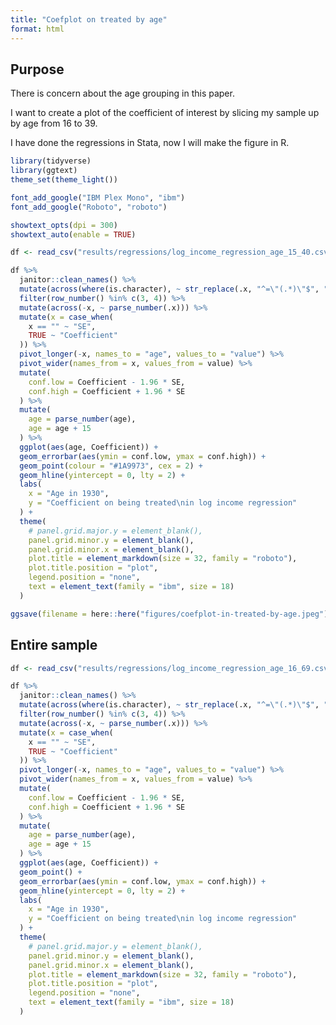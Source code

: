 ---
title: "Coefplot on treated by age"
format: html
---

## Purpose

There is concern about the age grouping in this paper.

I want to create a plot of the coefficient of interest by slicing my sample up by age from 16 to 39.

I have done the regressions in Stata, now I will make the figure in R.

```{r}
library(tidyverse)
library(ggtext)
theme_set(theme_light())

font_add_google("IBM Plex Mono", "ibm")
font_add_google("Roboto", "roboto")

showtext_opts(dpi = 300)
showtext_auto(enable = TRUE)

df <- read_csv("results/regressions/log_income_regression_age_15_40.csv")

df %>%
  janitor::clean_names() %>%
  mutate(across(where(is.character), ~ str_replace(.x, "^=\"(.*)\"$", "\\1"))) %>%
  filter(row_number() %in% c(3, 4)) %>%
  mutate(across(-x, ~ parse_number(.x))) %>%
  mutate(x = case_when(
    x == "" ~ "SE",
    TRUE ~ "Coefficient"
  )) %>%
  pivot_longer(-x, names_to = "age", values_to = "value") %>%
  pivot_wider(names_from = x, values_from = value) %>%
  mutate(
    conf.low = Coefficient - 1.96 * SE,
    conf.high = Coefficient + 1.96 * SE
  ) %>%
  mutate(
    age = parse_number(age),
    age = age + 15
  ) %>%
  ggplot(aes(age, Coefficient)) +
  geom_errorbar(aes(ymin = conf.low, ymax = conf.high)) +
  geom_point(colour = "#1A9973", cex = 2) +
  geom_hline(yintercept = 0, lty = 2) +
  labs(
    x = "Age in 1930",
    y = "Coefficient on being treated\nin log income regression"
  ) +
  theme(
    # panel.grid.major.y = element_blank(),
    panel.grid.minor.y = element_blank(),
    panel.grid.minor.x = element_blank(),
    plot.title = element_markdown(size = 32, family = "roboto"),
    plot.title.position = "plot",
    legend.position = "none",
    text = element_text(family = "ibm", size = 18)
  )

ggsave(filename = here::here("figures/coefplot-in-treated-by-age.jpeg"), device = "jpeg", width = 290, height = 231, units = "mm", dpi = 300)


```



## Entire sample

```{r}
df <- read_csv("results/regressions/log_income_regression_age_16_69.csv")

df %>%
  janitor::clean_names() %>%
  mutate(across(where(is.character), ~ str_replace(.x, "^=\"(.*)\"$", "\\1"))) %>%
  filter(row_number() %in% c(3, 4)) %>%
  mutate(across(-x, ~ parse_number(.x))) %>%
  mutate(x = case_when(
    x == "" ~ "SE",
    TRUE ~ "Coefficient"
  )) %>%
  pivot_longer(-x, names_to = "age", values_to = "value") %>%
  pivot_wider(names_from = x, values_from = value) %>%
  mutate(
    conf.low = Coefficient - 1.96 * SE,
    conf.high = Coefficient + 1.96 * SE
  ) %>%
  mutate(
    age = parse_number(age),
    age = age + 15
  ) %>%
  ggplot(aes(age, Coefficient)) +
  geom_point() +
  geom_errorbar(aes(ymin = conf.low, ymax = conf.high)) +
  geom_hline(yintercept = 0, lty = 2) +
  labs(
    x = "Age in 1930",
    y = "Coefficient on being treated\nin log income regression"
  ) +
  theme(
    # panel.grid.major.y = element_blank(),
    panel.grid.minor.y = element_blank(),
    panel.grid.minor.x = element_blank(),
    plot.title = element_markdown(size = 32, family = "roboto"),
    plot.title.position = "plot",
    legend.position = "none",
    text = element_text(family = "ibm", size = 18)
  )

```

